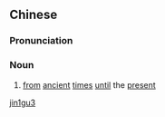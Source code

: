 ==Chinese==
{{zh-forms}}

===Pronunciation===
{{zh-pron
|m=jīngǔ
|cat=n
}}

===Noun===
{{zh-noun}}

# {{lb|zh|literary}} [[from]] [[ancient]] [[time]]s [[until]] the [[present]]

[[Category:Mandarin literary terms|jin1gu3]]